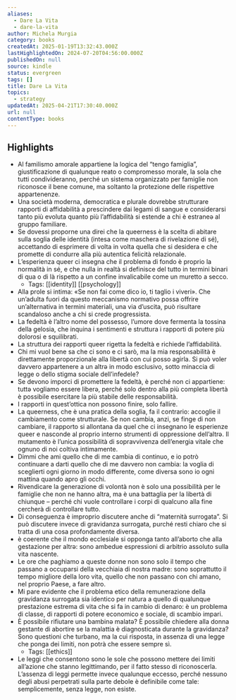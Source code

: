 ```yaml
---
aliases:
  - Dare La Vita
  - dare-la-vita
author: Michela Murgia
category: books
createdAt: 2025-01-19T13:32:43.000Z
lastHighlightedOn: 2024-07-20T04:56:00.000Z
publishedOn: null
source: kindle
status: evergreen
tags: []
title: Dare La Vita
topics:
  - strategy
updatedAt: 2025-04-21T17:30:40.000Z
url: null
contentType: books
---
```

## Highlights

- Al familismo amorale appartiene la logica del “tengo famiglia”, giustificazione di qualunque reato o compromesso morale, la sola che tutti condivideranno, perché un sistema organizzato per famiglie non riconosce il bene comune, ma soltanto la protezione delle rispettive appartenenze.
- Una società moderna, democratica e plurale dovrebbe strutturare rapporti di affidabilità a prescindere dai legami di sangue e considerarsi tanto più evoluta quanto più l’affidabilità si estende a chi è estraneə al gruppo familiare.
- Se dovessi proporne una direi che la queerness è la scelta di abitare sulla soglia delle identità (intesa come maschera di rivelazione di sé), accettando di esprimere di volta in volta quella che si desidera e che promette di condurre alla più autentica felicità relazionale.
- L’esperienza queer ci insegna che il problema di fondo è proprio la normalità in sé, e che nulla in realtà si definisce del tutto in termini binari di qua o di là rispetto a un confine invalicabile come un muretto a secco.
  - Tags: [[identity]] [[psychology]]
- Alla prole si intima: «Se non fai come dico io, ti taglio i viveri». Che un’adulta fuori da questo meccanismo normativo possa offrire un’alternativa in termini materiali, una via d’uscita, può risultare scandaloso anche a chi si crede progressista.
- La fedeltà è l’altro nome del possesso, l’umore dove fermenta la tossina della gelosia, che inquina i sentimenti e struttura i rapporti di potere più dolorosi e squilibrati.
- La struttura dei rapporti queer rigetta la fedeltà e richiede l’affidabilità.
- Chi mi vuol bene sa che ci sono e ci sarò, ma la mia responsabilità è direttamente proporzionale alla libertà con cui posso agirla. Si può voler davvero appartenere a un altrə in modo esclusivo, sotto minaccia di legge o dello stigma sociale dell’infedele?
- Se devono imporci di promettere la fedeltà, è perché non ci appartiene: tuttə vogliamo essere liberə, perché solo dentro alla più completa libertà è possibile esercitare la più stabile delle responsabilità.
- I rapporti in quest’ottica non possono finire, solo fallire.
- La queerness, che è una pratica della soglia, fa il contrario: accoglie il cambiamento come strutturale. Se non cambia, anzi, se finge di non cambiare, il rapporto si allontana da quel che ci insegnano le esperienze queer e nasconde al proprio interno strumenti di oppressione dell’altrə. Il mutamento è l’unica possibilità di sopravvivenza dell’energia vitale che ognuno di noi coltiva intimamente.
- Dimmi che ami quello che di me cambia di continuo, e io potrò continuare a darti quello che di me davvero non cambia: la voglia di sceglierti ogni giorno in modo differente, come diversa sono io ogni mattina quando apro gli occhi.
- Rivendicare la generazione di volontà non è solo una possibilità per le famiglie che non ne hanno altra, ma è una battaglia per la libertà di chiunque – perché chi vuole controllare i corpi di qualcuno alla fine cercherà di controllare tutto.
- Di conseguenza è improprio discutere anche di “maternità surrogata”. Si può discutere invece di gravidanza surrogata, purché resti chiaro che si tratta di una cosa profondamente diversa.
- è coerente che il mondo ecclesiale si opponga tanto all’aborto che alla gestazione per altrə: sono ambedue espressioni di arbitrio assoluto sulla vita nascente.
- Le ore che paghiamo a queste donne non sono solo il tempo che passano a occuparsi della vecchiaia di nostra madre: sono soprattutto il tempo migliore della loro vita, quello che non passano con chi amano, nel proprio Paese, a fare altro.
- Mi pare evidente che il problema etico della remunerazione della gravidanza surrogata sia identico per natura a quello di qualunque prestazione estrema di vita che si fa in cambio di denaro: è un problema di classe, di rapporti di potere economico e sociale, di scambio impari.
- È possibile rifiutare unə bambinə malatə? È possibile chiedere alla donna gestante di abortire se la malattia è diagnosticata durante la gravidanza? Sono questioni che turbano, ma la cui risposta, in assenza di una legge che ponga dei limiti, non potrà che essere sempre sì.
  - Tags: [[ethics]]
- Le leggi che consentono sono le sole che possono mettere dei limiti all’azione che stanno legittimando, per il fatto stesso di riconoscerla. L’assenza di leggi permette invece qualunque eccesso, perché nessuno degli abusi perpetrati sulla parte debole è definibile come tale: semplicemente, senza legge, non esiste.
